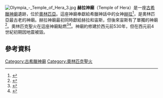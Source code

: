 [[File:Olympia_-_Temple_of_Hera_3.jpg|thumb]]
'''赫拉神廟'''（Temple of Hera）是一座[[古希臘神廟|古希臘神廟]]遺跡，位於[[奧林匹亞|奧林匹亞]]。這座神廟奉獻給希臘神話中的女神[[赫拉|赫拉]]<ref name=Darling>{{cite book|last1=Darling|first1=Janina K.|authorlink1=Temple of Hera, Olympia|title=Architecture of Greece|date=2004|publisher=Greenwood Publishing Group|pages=195–197|url=https://books.google.com/books?id=4F-v35--l_gC&pg=PA195|accessdate=19 November 2015|isbn=9780313321528}}</ref>，是奧林匹亞最古老的神廟。赫拉神廟最初同時獻給赫拉和宙斯，但後來宙斯有了單獨的神廟<ref>{{cite book |last1=Doniger |first1=Wendy |title=Britannica Encyclopedia of World Religions |date=March 1, 2006 |publisher=Encyclopaedia Britannica, Inc.}}</ref>。奧林匹克聖火在這座神廟點燃<ref>{{cite web |title=Ancient Olympia |url=https://www.greeka.com/peloponnese/olympia/sightseeing/temple-hera/ |website=Greeka |accessdate=18 January 2020 |archive-date=2021-01-19 |archive-url=https://web.archive.org/web/20210119135643/https://www.greeka.com/peloponnese/olympia/sightseeing/temple-hera/ |dead-url=no }}</ref><ref>{{citation|url=http://www.olympic.org/documents/reports/en/en_report_655.pdf|title=The Olympic Flame and the Torch Relay|page=4|accessdate=19 November 2015|archive-date=2016-03-28|archive-url=https://web.archive.org/web/20160328062450/http://www.olympic.org/Documents/Reports/EN/en_report_655.pdf|dead-url=no}}</ref>。神廟約修建於西元前530年，但在西元前4世紀初期因地震被毀。
==參考資料==
{{Reflist}}
{{Coord|37|38|20|N|21|37|47|E|display=title}}{{Authority control}}
[[Category:古希臘神廟|Category:古希臘神廟]]
[[Category:奧林匹克聖火|Category:奧林匹克聖火]]